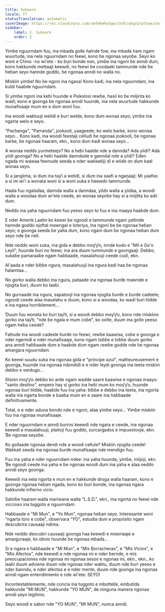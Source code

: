 ```yaml
---
title: Sukaare
locale: ff
statusTranslation: automatic
coverImage: https://res.cloudinary.com/xmfm6mhw3gwctndtcubgx2rptnae/image/upload/v1741354419/small_cover_la_gran_rebelion_28716e29d2.webp
sidebar:
    label: 3. Sukaare
    order: 3
---
```

Yimɓe nguurndam fuu, ina mbaɗa golle ñalnde fow, ina mbaɗa hare ngam wuurtude, ina nela nguurndam no feewi, kono ɓe ngonaa seyoɓe. Seyo ko woni e Chino -no wi'ete - ko ɓuri bonde non, yimɓe ina ngoni ɓe anndi ɗum, kono hakkunde mettaaji keewɗi, no feewi ɓe coodaaki tammunde nde ɓe heɓan seyo hannde goɗɗo, ɓe ngonaa anndi no walla no.

Miskiin yimɓe! No ɓe ngoni ina ngasa! Kono kadi, ina nela nguurndam, ina kuldi haaɓde nguurndam.

Si yimɓe ngoni ina keɓi huunde e Psikolosi rewɓe, hasii ko ɓe miijinta ko waɗi; kono e goonga ɓe ngonaa anndi huunde, ina nela wuurtude hakkunde munafisaaje mum en e ɗum woni fuu.

Ina woodi waktuuji weliɗi e ɓuri welde, kono ɗum wonaa seyo; yimɓe ina ngarta welo e seyo.

"Pachanga", "Parranda", jookooli, yaageede; ko welo barke, kono wonaa seyo... Kono kadi, ina woodi feestaji celluɗi ɓe ngonaa jookooli, ɓe ngonaa barke, ɓe ngonaa haaram, ekn., kono ɗum kadi wonaa seyo...

A wonaa neɗɗo yurmeteejo? No a heɓi haalde nde a dannda? Aɗa yiiɗi? Aɗa yiiɗi goonga? No a heɓi haalde danndude e ganndal nde a yiiɗi? Eɗen ngada mi wawaa fewnude seeɗa e nder wakkatiiji ɗi e wiide on ɗum kadi wonaa seyo.

Si a jangiima, si ɗum ina taƴi a weliɗi, si ɗum ina saafi a ngaŋaaji; Mi yaafoo a si mi wi'i a wonata woni si a woni suka e heewɗo tammunde.

Haala fuu ngalaɗaa, dannda walla a danndaa, yiiɗo walla a yiiɗaa, a woodi walla a woodaa ɗum wi'ete ceede, an wonaa seyoɓe hay si a miijitta ko adii ɗum.

Neɗɗo ina yaha nguurndam fuu yeeso seyo to fuu e ina maaya haaɓde ɗum.

E nder Amerik Laatin ko keewi ɓe ngoodi e tammunde ngam yaltinde hannde goɗɗo njoftal mawngal e loteriya, ina ngoni ɓe ɓe ngonaa heɓan seyo; e goonga seeɗa ɓe yalta ɗum, kono ngam ɗum ɓe ngonaa heɓan ɗum seyo nde ɓe neli.

Nde neɗɗo woni suka, ina giɗa e debbo moƴƴo, innde koɗo e "Mil e Go'o Leyli", huunde ɓuri no feewi; ina ara ɗuum tummunde e goongaaji: Debbo, sukaɓe pamaraaɓe ngam haɓɓaade, masalahuuji ceede cuɗi, ekn.

Al'aada e nder ɓiɓɓe ngura, masalahuuji ina ngura kadi haa ɓe ngonaa halamtaa...

No gorko walla debbo ina ngura, pataaɗe ina ngonaa ɓurɗe mawnde e njogita ɓuri, ɗuum ko laaɓi.

No gurnaaɗe ina ngura, sapatooji ina ngonaa njogita ɓurɗe e ɓurɗe caɗeele; ngoodi ceede alaa masalahu e ɗuum, kono si a woodaa, ko waɗi ɓuri tiiɗde e ina ngasa horriblement...

Ɗuum fuu wonata ko ɓuri taƴti, si a woodi debbo moƴƴo, kono nde miskiino gorko ina taƴti, "nde ɓe ngala e mum coɓe", ko oolte, ɗuum ina golle yeeso ngam heɓa ceede?

Fattude ina woodi caɗeele ɓurɗe no feewi, rewɓe kaawisa, coɓe e goonga e nder ngenndi e nder munafisaaje, kono ngam toɓɓe e toɓɓe ɗuum gorko ana anndi haɓɓaade ɗum e haaɓde ɗum ngam rewɓe goɗɗe nde ɓe ngonaa amargara nguurndam.

Ko keewi suudu suka ina ngonaa giɗa e "príncipe azul", malheureusement e goonga, huunde ina ngonaa ndondiɗi e e nder leydi goonga ina teeta miskiin debbo e verdugo...

Illisión moƴƴo debbo ko arde ngam waɗde saare kaawise e ngonaa maayo: "santo destino", empero hay si gorko ina heɓi mum ko moƴƴo, huunde ngonaa ɓuri tiiɗde, haaɓde fuu ina yaha: ɓiɓɓe e debbo ina teeta, ina ngorta walla ina ngarta bonde e baaba mum en e saare ina haɓɓaade definitivamente.

Total, e e nder aduna bonɗo nde e ngoni, alaa yimɓe seyo... Yimɓe miskiin fuu ina ngonaa munafisaaje.

E nder nguurndam e anndi burros keewɗi nde ngara e ceede, ina ngonaa keewɗi e masalahuuji, plaitoji fuu goɗɗo, surcargados e impuestooje, ekn. Ɓe ngonaa seyoɓe.

Ko gollaade ngonaa dendi nde a woodi cellule? Miskiin njogita ceede! Wakkati seeɗa ina ngonaa ɓurɗe munafisaaje nde mendigo fuu.

Fuu ina yaha e nder nguurndam ndee: ina yaha huunde, yimɓe, miijoji, ekn. Ɓe ngoodi ceede ina yaha e ɓe ngonaa woodi ɗum ina yaha e alaa neɗɗo anndi seyo goonga.

Keewɗi ina nela ngorta e mun en e hakkunde droga walla haaram, kono e goonga ngonaa heɓan ngaɗa, kono ko ɓuri bonde, ina ngonaa ngara hakkunde infierno vicio.

Sahiiɓe haaram walla mariwana walla "L.S.D.", ekn., ina ngorta no feewi nde viccioso ina tuggoto e nguurndam.

Haɓɓaade e "Mi Mun", e "Yo Mun", ngonaa heɓan seyo. Interesante woni "ngarta toro e coɓe", observara "YO", estudia ɗum e propósito ngam descubrira causaaji ndima.

Nde neɗɗo descubri causaaji goonga haa keewɗi e miseriaaje e amarguraaje, ko obvio huunde ɓe ngonaa mbaɗa...

Si e ngara e haɓɓaade e "Mi Mun", e "Mis Borracheras", e "Mis Vicios", e "Mis Afectos", nde keewɗi e nde ngonaa mi e nder ɓernde, e mis preocupaciones nde ngonaa mi ngonaa sesos e ngonaa mi, ekn., ekn., ko laaɓi ɗuum adviene ɗuum nde ngonaa nder waktu, ɗuum nde ɓuri yeeso e nder ɓanndu, e nder afectos e e nder mente, ɗuum nde goonga ina ngonaa anndi ngam entendimiento e nde wi'ete: SEYO!

Incontestablemente, nde concia ina tuggoto e mbottelle, embutida hakkunde "MI MUN", hakkunde "YO MUN", de ninguna manera ngonaa anndi seyo legítimo.

Seyo woodi e sabor nde "YO MUN", "MI MUN", nunca anndi.

